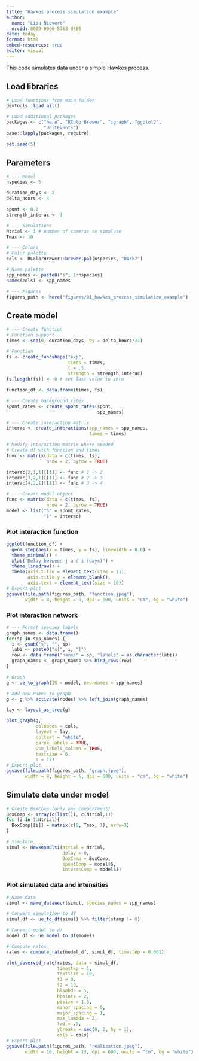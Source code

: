 ```yaml
---
title: "Hawkes process simulation example"
author: 
  name: "Lisa Nicvert"
  orcid: 0009-0006-5763-0865
date: today
format: html
embed-resources: true
editor: visual
---
```


This code simulates data under a simple Hawkes process.

## Load libraries

```r
# Load functions from main folder
devtools::load_all()

# Load additional packages
packages <- c("here", "RColorBrewer", "igraph", "ggplot2",
              "UnitEvents")
base::lapply(packages, require)

set.seed(5)
```

## Parameters

```r
# --- Model
nspecies <- 5

duration_days <- 2
delta_hours <- 4

spont <- 0.2
strength_interac <- 1

# --- Simulations
Ntrial <- 1 # number of cameras to simulate
Tmax <- 10

# --- Colors
# Color palette
cols <- RColorBrewer::brewer.pal(nspecies, "Dark2")

# Name palette
spp_names <- paste0("s", 1:nspecies)
names(cols) <- spp_names

# --- Figures
figures_path <- here("figures/01_hawkes_process_simulation_example")
```

## Create model

```r
# --- Create function
# Function support
times <- seq(0, duration_days, by = delta_hours/24)

# Function
fs <- create_funcshape("exp", 
                       times = times, 
                       t = .5,
                       strength = strength_interac)
fs[length(fs)] <- 0 # set last value to zero

function_df <- data.frame(times, fs)

# --- Create background rates
spont_rates <- create_spont_rates(spont, 
                                  spp_names)

# --- Create interaction matrix
interac <- create_interactions(spp_names = spp_names, 
                               times = times)

# Modify interaction matrix where needed
# Create df with function and times
func <- matrix(data = c(times, fs),
               nrow = 2, byrow = TRUE)

interac[2,1,1][[1]] <- func # 1 -> 2
interac[3,2,1][[1]] <- func # 2 -> 3
interac[4,2,1][[1]] <- func # 3 -> 4

# --- Create model object
func <- matrix(data = c(times, fs),
               nrow = 2, byrow = TRUE)
model <- list("S" = spont_rates, 
              "I" = interac)

```

### Plot interaction function

```r
ggplot(function_df) + 
  geom_step(aes(x = times, y = fs), linewidth = 0.8) +
  theme_minimal() +
  xlab("Delay between j and i (days)") +
  theme_linedraw() +
  theme(axis.title = element_text(size = 11),
        axis.title.y = element_blank(),
        axis.text = element_text(size = 10))
# Export plot
ggsave(file.path(figures_path, "function.jpeg"),
       width = 8, height = 6, dpi = 600, units = "cm", bg = "white")
```

### Plot interaction network

```r
# --- Format species labels
graph_names <- data.frame()
for(sp in spp_names) {
  i <- gsub("s", "", sp)
  labi <- paste0("s[", i, "]")
  row <- data.frame("names" = sp, "labels" = as.character(labi))
  graph_names <- graph_names %>% bind_rows(row)
}

# Graph
g <- ue_to_graph(IS = model, neurnames = spp_names)

# Add new names to graph
g <- g %>% activate(nodes) %>% left_join(graph_names)

lay <- layout_as_tree(g)

plot_graph(g, 
           colnodes = cols,
           layout = lay,
           coltext = "white",
           parse_labels = TRUE,
           use_labels_column = TRUE,
           textsize = 6, 
           s = 12)
# Export plot
ggsave(file.path(figures_path, "graph.jpeg"),
       width = 8, height = 6, dpi = 600, units = "cm", bg = "white")
```

## Simulate data under model

```r
# Create BoxComp (only one comportment)
BoxComp <- array(c(list()), c(Ntrial,1))
for (i in 1:Ntrial){
  BoxComp[[i]] = matrix(c(0, Tmax, 1), nrow=3)
}

# Simulate
simul <- Hawkesmulti(Ntrial = Ntrial, 
                     delay = 0, 
                     BoxComp = BoxComp, 
                     spontComp = model$S, 
                     interacComp = model$I)
```

### Plot simulated data and intensities

```r
# Name data
simul <- name_dataneur(simul, species_names = spp_names)

# Convert simulation to df
simul_df <- ue_to_df(simul) %>% filter(stamp != 0)

# Convert model to df
model_df <- ue_model_to_df(model)

# Compute rates
rates <- compute_rate(model_df, simul_df, timestep = 0.001)

plot_observed_rate(rates, data = simul_df, 
                   timestep = 1,
                   textsize = 10,
                   t1 = 0,
                   t2 = 10,
                   hlambda = 5,
                   hpoints = 2,
                   ptsize = 1.3,
                   minor_spacing = 0,
                   major_spacing = 1,
                   max_lambda = 2,
                   lwd = .5,
                   ybreaks = seq(0, 2, by = 1),
                   cols = cols)
# Export plot
ggsave(file.path(figures_path, "realization.jpeg"),
       width = 10, height = 13, dpi = 600, units = "cm", bg = "white")
```
